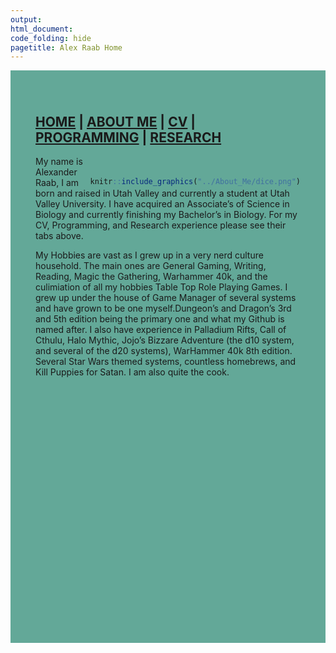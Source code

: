 ---
output: 
html_document:
code_folding: hide
pagetitle: Alex Raab Home
---
<style type="text/css">
.main-container {
  max-width: 1800px;
  margin-left: auto;
  margin-right: auto;
}
</style>

<style>
div.blue { background-color:#63a898; border-radius: 5px; padding: 20px;}
</style>
<div class = "blue">



<style>
div.blue { background-color:#63a898; border-radius: 0px; padding: 20px;}
</style>
<div class = "blue">


## [HOME](http://MurderousPolyhedron.github.io/) | [ABOUT ME](http://MurderousPolyhedron.github.io/About_me/) | [CV](http://MurderousPolyhedron.github.io/CV/) | [PROGRAMMING](http://MurderousPolyhedron.github.io/Programming/) | [RESEARCH](http://MurderousPolyhedron.github.io/Research/) 

<div style= "float:right;position: relative;top:20px">
```{r, out.width = "250px",echo=FALSE}
knitr::include_graphics("../About_Me/dice.png")
```
</div>

My name is Alexander Raab, I am born and raised in Utah Valley and currently a student at Utah Valley University. I have acquired an Associate's of Science in Biology and currently finishing my Bachelor's in Biology. For my CV, Programming, and Research experience please see their tabs above. 

My Hobbies are vast as I grew up in a very nerd culture household. The main ones are General Gaming, Writing, Reading, Magic the Gathering, Warhammer 40k, and the culimiation of all my hobbies Table Top Role Playing Games. I grew up under the house of Game Manager of several systems and have grown to be one myself.Dungeon's and Dragon's 3rd and 5th edition being the primary one and what my Github is named after. I also have experience in Palladium Rifts, Call of Cthulu, Halo Mythic, Jojo's Bizzare Adventure (the d10 system, and several of the d20 systems), WarHammer 40k 8th edition. Several Star Wars themed systems, countless homebrews, and Kill Puppies for Satan. I am also quite the cook.

<br><br><br><br><br><br><br><br><br><br><br><br><br><br><br><br><br><br><br><br><br>

